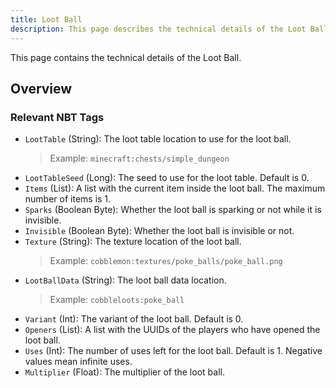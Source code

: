 ```yaml
---
title: Loot Ball
description: This page describes the technical details of the Loot Ball.
---
```


This page contains the technical details of the Loot Ball.

## Overview

### Relevant NBT Tags
- `LootTable` (String): The loot table location to use for the loot ball.
    > Example: `minecraft:chests/simple_dungeon`
- `LootTableSeed` (Long): The seed to use for the loot table. Default is 0.
- `Items` (List): A list with the current item inside the loot ball. The maximum number of items is 1.
- `Sparks` (Boolean Byte): Whether the loot ball is sparking or not while it is invisible.
- `Invisible` (Boolean Byte): Whether the loot ball is invisible or not.
- `Texture` (String): The texture location of the loot ball.
    > Example: `cobblemon:textures/poke_balls/poke_ball.png`
- `LootBallData` (String): The loot ball data location.
    > Example: `cobbleloots:poke_ball`
- `Variant` (Int): The variant of the loot ball. Default is 0.
- `Openers` (List): A list with the UUIDs of the players who have opened the loot ball.
- `Uses` (Int): The number of uses left for the loot ball. Default is 1. Negative values mean infinite uses.
- `Multiplier` (Float): The multiplier of the loot ball.
